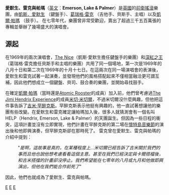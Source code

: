 {{Multiple issues|
{{unreferenced|time=2009-08-20T00:55:51+00:00}}
{{Copyedit|time=2020-05-03T16:59:03+00:00}}
}}
{{Infobox musical artist
| Name             = 愛默生、雷克與帕瑪
| Img              = Emerson Lake and Palmer band photo.jpg
| Img_capt         = Toronto, February, 1978 Photo: Jean-Luc Ourlin
| Img_size         = 250
| Landscape        = Yes
| Years_active     = 1970–1978, 1991–1998
| Background       = group_or_band
| Origin           = [[英國|英國]]
| Genre            = [[前衛搖滾|前衛搖滾]]
| Label            = [[Manticore_Records|Manticore]], [[Atlantic_Records|Atlantic]], [[Cotillion_Records|Cotillion]], [[Island_Records|Island]], [[Sanctuary_Records|Sanctuary]], [[Rhino_Records|Rhino]], [[Shout!_Factory|Shout! Factory]]
| Associated_acts  = [[深紅之王|深紅之王]], [[The_Nice|The Nice]], [[Atomic_Rooster|Atomic Rooster]], [[Crazy_World_of_Arthur_Brown_(band)|Crazy World of Arthur Brown]], [[Asia_(band)|Asia]], [[3_(1980s_band)|3]], [[Emerson,_Lake_&_Powell|Emerson, Lake & Powell]]
| Past_members  = 
| URL              = [http://www.emersonlakepalmer.com EmersonLakePalmer.com]
}}

'''愛默生、雷克與帕瑪'''（[[英文|英文]]：'''Emerson, Lake & Palmer'''）是[[英國|英國]]的[[前衛搖滾|前衛搖滾]]樂團，由[[基思·埃默森|凱斯．愛默生]] （鍵盤手）、[[葛瑞格‧雷克|葛瑞格‧雷克]] （吉他手、貝斯手、主唱）以及[[凱爾‧帕瑪|凱爾‧帕瑪]] （鼓手）。 在七零年代，樂團曾非常受歡迎，賣出了超過三千五百萬張的專輯並舉辦了幾場盛大的演唱會。

== 源起 ==
在1969年的兩次演唱會，[[The_Nice|The Nice]]（凱斯·愛默生擔任鍵盤手的樂團）和[[深紅之王|深紅之王]]（葛瑞格·雷克擔任貝斯手和主唱的樂團）共用了同一個場地，第一次是1969年的八月十日和第二次在1969年的十月十七日。在這兩次在同一場演唱會的表演後，愛默生和雷克試著一起演奏，並發現他們的風格搭配起來不僅相當融洽更可謂互補，因此他們想成立一個鍵盤、貝司、鼓合奏的樂團，並開始尋找鼓手。

在確定[[凱爾·帕瑪|凱爾·帕瑪]]（當時還是[[Atomic_Rooster|Atomic Rooster]]的成員）加入前，他們曾考慮過[[吉米·亨德里克斯體驗樂隊|The Jimi Hendrix Experience]]的成員[[米切·米切爾|米切·米切爾]]，不過米切爾沒什麼興趣，但他把這件事告訴了[[吉米·罕醉克斯|吉米·罕醉克斯]]。罕醉克斯表示他挺有興趣的，他一直試著想讓他的樂團有些改變。在愛默生和雷克確定讓帕瑪加入後，很多人就猜測會有一個名叫HELP（Hendrix, Emerson, Lake & Palmer）的天團誕生。但因為一些日程的衝突，這項計畫並沒有立即實現，他們計畫在罕醉克斯的第二場在[[懷特島音樂節|懷特島音樂節]]的演出後和他即興演奏，但罕醉克斯卻在那時死了。
雷克曾在愛默生、雷克與帕瑪的介紹中提到：

:"''是啊，這故事是真的，在某種程度上...米切爾已經告訴了吉米關於我們的事而且他也說他想考慮看看這個主意。甚至在我們已經決定與卡爾搭檔後，和吉米搭擋的計畫卻沒停止。我們希望能在七零年的八月或九月和他做即興演出，但他在我們能合作前死了''"

因此，他們也就成為了愛默生、雷克與帕瑪。
{{Authority control}}
{{DEFAULTSORT:Emerson, Lake & Palmer}}

[[Category:英國搖滾樂團|E]]
[[Category:前衛搖滾樂團|E]]
[[Category:超級樂團|E]]